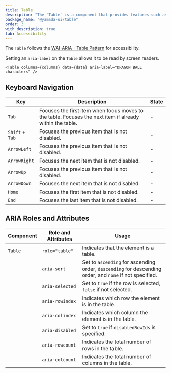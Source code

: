 ```yaml
---
title: Table
description: "The `Table` is a component that provides features such as column sorting, row selection, and click events."
package_name: "@yamada-ui/table"
order: 3
with_description: true
tab: Accessibility
---
```


The `Table` follows the [WAI-ARIA - Table Pattern](https://www.w3.org/WAI/ARIA/apg/patterns/table/) for accessibility.

Setting an `aria-label` on the `Table` allows it to be read by screen readers.

```tsx live=false
<Table columns={columns} data={data} aria-label="DRAGON BALL characters" />
```

## Keyboard Navigation

| Key             | Description                                                                                              | State |
| --------------- | -------------------------------------------------------------------------------------------------------- | ----- |
| `Tab`           | Focuses the first item when focus moves to the table. Focuses the next item if already within the table. | -     |
| `Shift` + `Tab` | Focuses the previous item that is not disabled.                                                          | -     |
| `ArrowLeft`     | Focuses the previous item that is not disabled.                                                          | -     |
| `ArrowRight`    | Focuses the next item that is not disabled.                                                              | -     |
| `ArrowUp`       | Focuses the previous item that is not disabled.                                                          | -     |
| `ArrowDown`     | Focuses the next item that is not disabled.                                                              | -     |
| `Home`          | Focuses the first item that is not disabled.                                                             | -     |
| `End`           | Focuses the last item that is not disabled.                                                              | -     |

## ARIA Roles and Attributes

| Component | Role and Attributes | Usage                                                                                                   |
| --------- | ------------------- | ------------------------------------------------------------------------------------------------------- |
| `Table`   | `role="table"`      | Indicates that the element is a table.                                                                  |
|           | `aria-sort`         | Set to `ascending` for ascending order, `descending` for descending order, and `none` if not specified. |
|           | `aria-selected`     | Set to `true` if the row is selected, `false` if not selected.                                          |
|           | `aria-rowindex`     | Indicates which row the element is in the table.                                                        |
|           | `aria-colindex`     | Indicates which column the element is in the table.                                                     |
|           | `aria-disabled`     | Set to `true` if `disabledRowIds` is specified.                                                         |
|           | `aria-rowcount`     | Indicates the total number of rows in the table.                                                        |
|           | `aria-colcount`     | Indicates the total number of columns in the table.                                                     |

